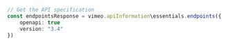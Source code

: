 ```typescript index.ts
// Get the API specification
const endpointsResponse = vimeo.apiInformation\essentials.endpoints({
    openapi: true
    version: "3.4"
})
```